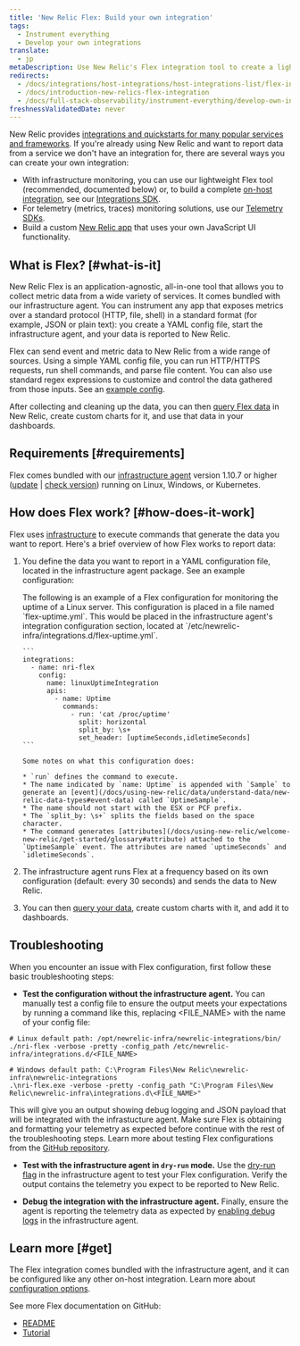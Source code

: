 ```yaml
---
title: 'New Relic Flex: Build your own integration'
tags:
  - Instrument everything
  - Develop your own integrations
translate:
  - jp
metaDescription: Use New Relic's Flex integration tool to create a lightweight custom integration that reports event and metric data to New Relic.
redirects:
  - /docs/integrations/host-integrations/host-integrations-list/flex-integration-tool-build-your-own-integration
  - /docs/introduction-new-relics-flex-integration
  - /docs/full-stack-observability/instrument-everything/develop-own-integrations/flex-integration-dummy
freshnessValidatedDate: never
---
```


New Relic provides [integrations and quickstarts for many popular services and frameworks](https://newrelic.com/instant-observability/). If you're already using New Relic and want to report data from a service we don't have an integration for, there are several ways you can create your own integration:

* With infrastructure monitoring, you can use our lightweight Flex tool (recommended, documented below) or, to build a complete [on-host integration](/docs/integrations/host-integrations/getting-started/introduction-host-integrations), see our [Integrations SDK](/docs/integrations/integrations-sdk/getting-started/introduction-infrastructure-integrations-sdk).
* For telemetry (metrics, traces) monitoring solutions, use our [Telemetry SDKs](/docs/data-ingest-apis/get-data-new-relic/new-relic-sdks/telemetry-sdks-send-custom-telemetry-data-new-relic).
* Build a custom [New Relic app](/docs/new-relic-one/use-new-relic-one/build-new-relic-one/new-relic-one-build-your-own-custom-new-relic-one-application) that uses your own JavaScript UI functionality.

## What is Flex? [#what-is-it]

New Relic Flex is an application-agnostic, all-in-one tool that allows you to collect metric data from a wide variety of services. It comes bundled with our infrastructure agent. You can instrument any app that exposes metrics over a standard protocol (HTTP, file, shell) in a standard format (for example, JSON or plain text): you create a YAML config file, start the infrastructure agent, and your data is reported to New Relic.

Flex can send event and metric data to New Relic from a wide range of sources. Using a simple YAML config file, you can run HTTP/HTTPS requests, run shell commands, and parse file content. You can also use standard regex expressions to customize and control the data gathered from those inputs. See an [example config](#example).

After collecting and cleaning up the data, you can then [query Flex data](/docs/using-new-relic/data/understand-data/query-new-relic-data) in New Relic, create custom charts for it, and use that data in your dashboards.

## Requirements [#requirements]

Flex comes bundled with our [infrastructure agent](/docs/infrastructure/install-infrastructure-agent/get-started/install-infrastructure-agent) version 1.10.7 or higher ([update](/docs/infrastructure/install-configure-manage-infrastructure/update-or-uninstall/update-infrastructure-agent) \| [check version](/docs/infrastructure/install-configure-manage-infrastructure/update-or-uninstall/update-infrastructure-agent#check-version)) running on Linux, Windows, or Kubernetes.

## How does Flex work? [#how-does-it-work]

Flex uses [infrastructure](/docs/infrastructure/install-infrastructure-agent/get-started/install-infrastructure-agent) to execute commands that generate the data you want to report. Here's a brief overview of how Flex works to report data:

1. You define the data you want to report in a YAML configuration file, located in the infrastructure agent package. See an example configuration:

   <CollapserGroup>
     <Collapser
       id="example"
       title="Example config"
     >
       The following is an example of a Flex configuration for monitoring the uptime of a Linux server. This configuration is placed in a file named `flex-uptime.yml`. This would be placed in the infrastructure agent's integration configuration section, located at `/etc/newrelic-infra/integrations.d/flex-uptime.yml`.

       ```
       integrations:
         - name: nri-flex    
           config:
             name: linuxUptimeIntegration
             apis:
               - name: Uptime
                 commands:
                   - run: 'cat /proc/uptime'
                     split: horizontal
                     split_by: \s+
                     set_header: [uptimeSeconds,idletimeSeconds]
       ```

       Some notes on what this configuration does:

       * `run` defines the command to execute.
       * The name indicated by `name: Uptime` is appended with `Sample` to generate an [event](/docs/using-new-relic/data/understand-data/new-relic-data-types#event-data) called `UptimeSample`.
       * The name should not start with the ESX or PCF prefix.
       * The `split_by: \s+` splits the fields based on the space character.
       * The command generates [attributes](/docs/using-new-relic/welcome-new-relic/get-started/glossary#attribute) attached to the `UptimeSample` event. The attributes are named `uptimeSeconds` and `idletimeSeconds`.
     </Collapser>
   </CollapserGroup>
2. The infrastructure agent runs Flex at a frequency based on its own configuration (default: every 30 seconds) and sends the data to New Relic.
3. You can then [query your data](/docs/using-new-relic/data/understand-data/query-new-relic-data), create custom charts with it, and add it to dashboards.

<InstallFeedback />

## Troubleshooting
When you encounter an issue with Flex configuration, first follow these basic troubleshooting steps:

* **Test the configuration without the infrastructure agent.** You can manually test a config file to ensure the output meets your expectations by running a command like this, replacing <FILE_NAME> with the name of your config file:

```
# Linux default path: /opt/newrelic-infra/newrelic-integrations/bin/ 
./nri-flex -verbose -pretty -config_path /etc/newrelic-infra/integrations.d/<FILE_NAME>

# Windows default path: C:\Program Files\New Relic\newrelic-infra\newrelic-integrations
.\nri-flex.exe -verbose -pretty -config_path "C:\Program Files\New Relic\newrelic-infra\integrations.d\<FILE_NAME>"
```

This will give you an output showing debug logging and JSON payload that will be integrated with the infrastucture agent. Make sure Flex is obtaining and formatting your telemetry as expected before continue with the rest of the troubleshooting steps. Learn more about testing Flex configurations from the [GitHub repository](https://github.com/newrelic/nri-flex/blob/master/docs/troubleshooting.md#testing-a-config).

* **Test with the infrastructure agent in `dry-run` mode.** Use the [dry-run flag](/docs/infrastructure/host-integrations/troubleshooting/run-integrations-manually/) in the infrastructure agent to test your Flex configuration. Verify the output contains the telemetry you expect to be reported to New Relic.

* **Debug the integration with the infrastructure agent.** Finally, ensure the agent is reporting the telemetry data as expected by [enabling debug logs](/docs/infrastructure/infrastructure-troubleshooting/troubleshoot-logs/generate-logs-troubleshooting-infrastructure/) in the infrastructure agent. 

## Learn more [#get]

The Flex integration comes bundled with the infrastructure agent, and it can be configured like any other on-host integration. Learn more about [configuration options](/docs/infrastructure/host-integrations/infrastructure-integrations-sdk/specifications/host-integrations-standard-configuration-format). 

See more Flex documentation on GitHub:

* [README](https://github.com/newrelic/nri-flex)
* [Tutorial](https://github.com/newrelic/nri-flex/blob/master/docs/basic-tutorial.md)
